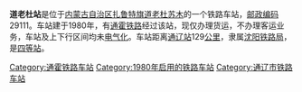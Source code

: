 {{noteTA
|1=zh-cn:始发车次; zh-hk:列車班次;
|2=zh-cn:车次; zh-hk:班次;
}}
{{Infobox China railway station 
|车站名称 = 道老杜站
|车站名称拼音 = 
|车站地址 = [[内蒙古自治区|内蒙古自治区]][[扎鲁特旗|扎鲁特旗]]
|归属 = [[沈阳铁路局|沈阳铁路局]]
|车站等级 = [[四等站_(中铁)|四等站]]
|线路 = [[通霍铁路|通霍铁路]]
}}
'''道老杜站'''是位于[[内蒙古自治区|内蒙古自治区]][[扎鲁特旗|扎鲁特旗]][[道老杜苏木|道老杜苏木]]的一个铁路车站，[[邮政编码|邮政编码]]29111。车站建于1980年，有[[通霍铁路|通霍铁路]]经过该站，现仅办理货运，不办理客运业务，车站及上下行区间均未[[电气化|电气化]]。车站距离[[通辽站|通辽站]]129[[公里|公里]]，隶属[[沈阳铁路局|沈阳铁路局]]，是[[四等站_(中铁)|四等站]]。

{{start rail box}}
{{s-inop|[[毛告吐站|毛告吐站]]}}
{{s-line|[[通霍铁路|通霍铁路]]}}
{{s-inop|[[四合台站|四合台站]]}}
{{end box}}
{{通霍铁路}}
{{铁路车站小作品}}
{{内蒙古小作品}}

[[Category:通霍铁路车站|Category:通霍铁路车站]]
[[Category:1980年启用的铁路车站|Category:1980年启用的铁路车站]]
[[Category:通辽市铁路车站|Category:通辽市铁路车站]]